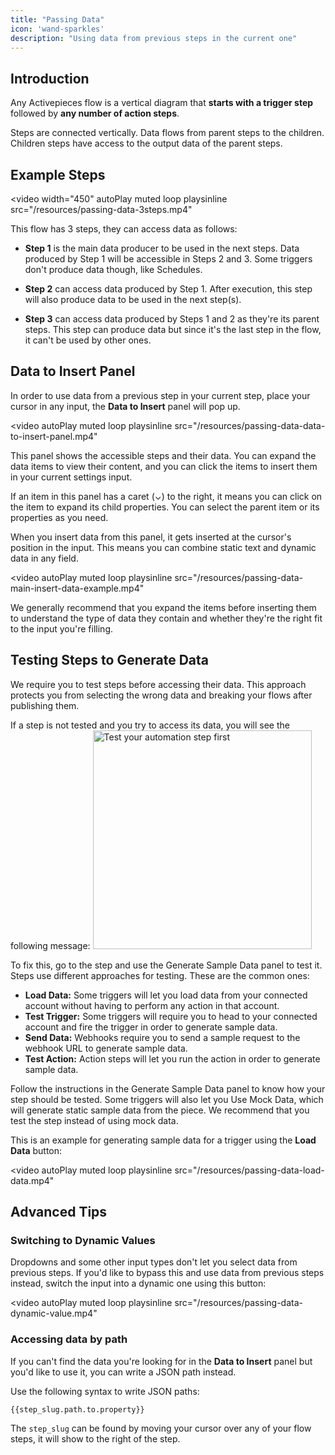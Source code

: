 ```yaml
---
title: "Passing Data"
icon: 'wand-sparkles'
description: "Using data from previous steps in the current one"
---
```


## Introduction

Any Activepieces flow is a vertical diagram that **starts with a trigger step** followed by **any number of action steps**.

Steps are connected vertically. Data flows from parent steps to the children. Children steps have access to the output data of the parent steps.

## Example Steps
<video width="450"
  autoPlay
  muted
  loop
  playsinline
  src="/resources/passing-data-3steps.mp4"
></video>

This flow has 3 steps, they can access data as follows:

- **Step 1** is the main data producer to be used in the next steps. Data produced by Step 1 will be accessible in Steps 2 and 3. Some triggers don't produce data though, like Schedules.

- **Step 2** can access data produced by Step 1. After execution, this step will also produce data to be used in the next step(s).

- **Step 3** can access data produced by Steps 1 and 2 as they're its parent steps. This step can produce data but since it's the last step in the flow, it can't be used by other ones.

## Data to Insert Panel

In order to use data from a previous step in your current step, place your cursor in any input, the **Data to Insert** panel will pop up.

<video 
  autoPlay
  muted
  loop
  playsinline
  src="/resources/passing-data-data-to-insert-panel.mp4"
></video>

This panel shows the accessible steps and their data. You can expand the data items to view their content, and you can click the items to insert them in your current settings input.

If an item in this panel has a caret (⌄) to the right, it means you can click on the item to expand its child properties. You can select the parent item or its properties as you need.

When you insert data from this panel, it gets inserted at the cursor's position in the input. This means you can combine static text and dynamic data in any field.

<video 
  autoPlay
  muted
  loop
  playsinline
  src="/resources/passing-data-main-insert-data-example.mp4"
></video>

We generally recommend that you expand the items before inserting them to understand the type of data they contain and whether they're the right fit to the input you're filling.

## Testing Steps to Generate Data

We require you to test steps before accessing their data. This approach protects you from selecting the wrong data and breaking your flows after publishing them.

If a step is not tested and you try to access its data, you will see the following message:
<img width="350" src="/resources/passing-data-test-step-first.png" alt="Test your automation step first" />

To fix this, go to the step and use the Generate Sample Data panel to test it. Steps use different approaches for testing. These are the common ones:

- **Load Data:** Some triggers will let you load data from your connected account without having to perform any action in that account.
- **Test Trigger:** Some triggers will require you to head to your connected account and fire the trigger in order to generate sample data.
- **Send Data:** Webhooks require you to send a sample request to the webhook URL to generate sample data.
- **Test Action:** Action steps will let you run the action in order to generate sample data.

Follow the instructions in the Generate Sample Data panel to know how your step should be tested. Some triggers will also let you Use Mock Data, which will generate static sample data from the piece. We recommend that you test the step instead of using mock data.

This is an example for generating sample data for a trigger using the **Load Data** button:

<video 
  autoPlay
  muted
  loop
  playsinline
  src="/resources/passing-data-load-data.mp4"
></video>

## Advanced Tips

### Switching to Dynamic Values

Dropdowns and some other input types don't let you select data from previous steps. If you'd like to bypass this and use data from previous steps instead, switch the input into a dynamic one using this button:

<video 
  autoPlay
  muted
  loop
  playsinline
  src="/resources/passing-data-dynamic-value.mp4"
></video>

### Accessing data by path

If you can't find the data you're looking for in the **Data to Insert** panel but you'd like to use it, you can write a JSON path instead.

Use the following syntax to write JSON paths:

`{{step_slug.path.to.property}}`

The `step_slug` can be found by moving your cursor over any of your flow steps, it will show to the right of the step.
